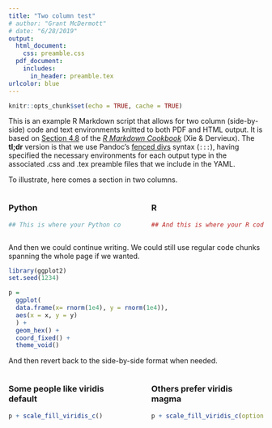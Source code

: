 ```yaml
---
title: "Two column test"
# author: "Grant McDermott"
# date: "6/28/2019"
output:
  html_document:
    css: preamble.css
  pdf_document:
    includes:
      in_header: preamble.tex
urlcolor: blue
---
```


```r
knitr::opts_chunk$set(echo = TRUE, cache = TRUE)
```

This is an example R Markdown script that allows for two column (side-by-side) code and text environments knitted to both PDF and HTML output. It is based on [Section 4.8](https://bookdown.org/yihui/rmarkdown-cookbook/multi-column-layout.html) of the [*R Markdown Cookbook*](https://bookdown.org/yihui/rmarkdown-cookbook/) (Xie & Dervieux). The **tl;dr** version is that we use Pandoc's [fenced divs](https://pandoc.org/MANUAL.html#extension-fenced_divs) syntax (`:::`), having specified the necessary environments for each output type in the associated .css and .tex preamble files that we include in the YAML.


To illustrate, here comes a section in two columns.

:::::: {.columns}
::: {.column width="48%" data-latex="{0.48\textwidth}"}
### Python

```python
## This is where your Python code would go.
```
:::
::: {.column width="4%" data-latex="{0.04\textwidth}"}
\ 
<!-- an empty Div (with a white space), serving as
a column separator -->
:::
:::::: {.column width="48%" data-latex="{0.48\textwidth}"}
### R

```r
## And this is where your R code would go.
```
:::
::::::
\newline

And then we could continue writing. We could still use regular code chunks spanning the whole page if we wanted.

```r
library(ggplot2)
set.seed(1234)

p = 
  ggplot(
  data.frame(x= rnorm(1e4), y = rnorm(1e4)), 
  aes(x = x, y = y)
  ) +
  geom_hex() + 
  coord_fixed() +
  theme_void()
```

And then revert back to the side-by-side format when needed.

:::: {.columns}

::: {.column width="48%" data-latex="{0.48\textwidth}"}
### Some people like viridis default
```r
p + scale_fill_viridis_c()
```
:::

::: {.column width="4%" data-latex="{0.04\textwidth}"}
\ 
<!-- an empty Div (with a white space), serving as
a column separator -->
:::

::: {.column width="48%" data-latex="{0.48\textwidth}"}
### Others prefer viridis magma
```r
p + scale_fill_viridis_c(option="A")
```
:::

::::
\newline